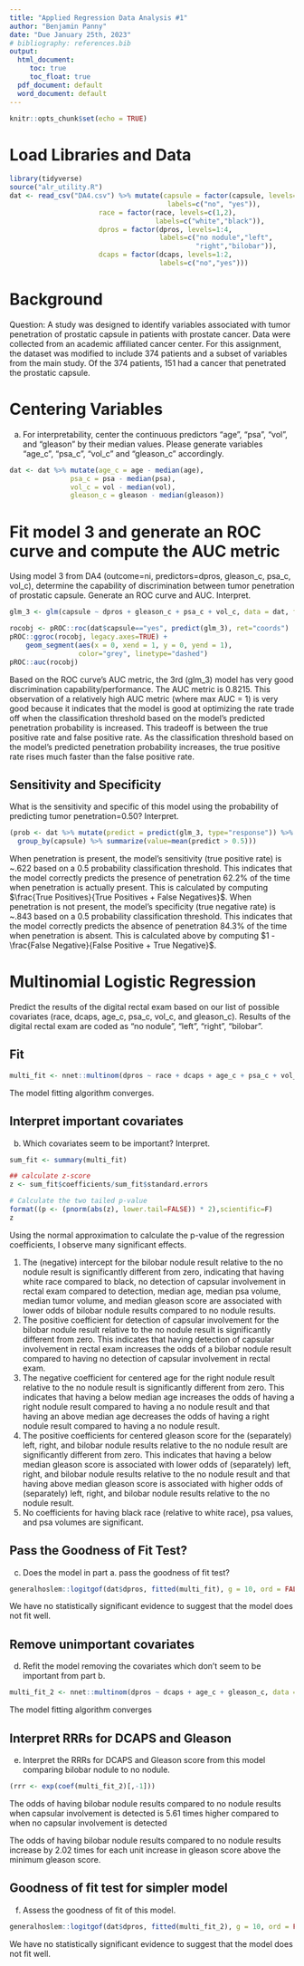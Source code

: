 ```yaml
---
title: "Applied Regression Data Analysis #1"
author: "Benjamin Panny"
date: "Due January 25th, 2023"
# bibliography: references.bib 
output:
  html_document:
     toc: true
     toc_float: true
  pdf_document: default
  word_document: default
---
```


```r
knitr::opts_chunk$set(echo = TRUE)
```

# Load Libraries and Data

```r
library(tidyverse)
source("alr_utility.R")
dat <- read_csv("DA4.csv") %>% mutate(capsule = factor(capsule, levels=c(0,1), 
                                       labels=c("no", "yes")),
                      race = factor(race, levels=c(1,2),
                                    labels=c("white","black")),
                      dpros = factor(dpros, levels=1:4, 
                                     labels=c("no nodule","left",
                                              "right","bilobar")),
                      dcaps = factor(dcaps, levels=1:2,
                                     labels=c("no","yes")))
```

# Background

Question:  A study was designed to identify variables associated with tumor penetration of prostatic capsule in patients with prostate cancer.  Data were collected from an academic affiliated cancer center.  For this assignment, the dataset was modified to include 374 patients and a subset of variables from the main study.  Of the 374 patients, 151 had a cancer that penetrated the prostatic capsule. 

# Centering Variables

a.	For interpretability, center the continuous predictors “age”, “psa”, “vol”, and “gleason” by their median values. Please generate variables “age_c”, “psa_c”, “vol_c” and “gleason_c” accordingly.

```r
dat <- dat %>% mutate(age_c = age - median(age),
               psa_c = psa - median(psa),
               vol_c = vol - median(vol),
               gleason_c = gleason - median(gleason))
```


# Fit model 3 and generate an ROC curve and compute the AUC metric

Using model 3 from DA4 (outcome=ni, predictors=dpros, gleason_c, psa_c, vol_c), determine the capability of discrimination between tumor penetration of prostatic capsule.  Generate an ROC curve and AUC.  Interpret.				

```r
glm_3 <- glm(capsule ~ dpros + gleason_c + psa_c + vol_c, data = dat, family = "binomial")
```

```r
rocobj <- pROC::roc(dat$capsule=="yes", predict(glm_3), ret="coords")
pROC::ggroc(rocobj, legacy.axes=TRUE) + 
    geom_segment(aes(x = 0, xend = 1, y = 0, yend = 1),
                 color="grey", linetype="dashed")
pROC::auc(rocobj)
```

Based on the ROC curve's AUC metric, the 3rd (glm_3) model has very good discrimination capability/performance. The AUC metric is 0.8215. This observation of a relatively high AUC metric (where max AUC = 1) is very good because it indicates that the model is good at optimizing the rate trade off when the classification threshold based on the model's predicted penetration probability is increased. This tradeoff is between the true positive rate and false positive rate. As the classification threshold based on the model's predicted penetration probability increases, the true positive rate rises much faster than the false positive rate.

## Sensitivity and Specificity

What is the sensitivity and specific of this model using the probability of predicting tumor penetration=0.50? Interpret.

```r
(prob <- dat %>% mutate(predict = predict(glm_3, type="response")) %>% 
  group_by(capsule) %>% summarize(value=mean(predict > 0.5)))
```

When penetration is present, the model's sensitivity (true positive rate) is ~.622 based on a 0.5 probability classification threshold. This indicates that the model correctly predicts the presence of penetration 62.2% of the time when penetration is actually present. This is calculated by computing $\frac{True Positives}{True Positives + False Negatives}$. When penetration is not present, the model's specificity (true negative rate) is ~.843 based on a 0.5 probability classification threshold.  This indicates that the model correctly predicts the absence of penetration 84.3% of the time when penetration is absent. This is calculated above by computing $1 - \frac{False Negative}{False Positive + True Negative}$. 

# Multinomial Logistic Regression 

Predict the results of the digital rectal exam based on our list of possible covariates (race, dcaps, age_c, psa_c, vol_c, and gleason_c).  Results of the digital rectal exam are coded as  “no nodule”, “left”, “right”, “bilobar”.

## Fit

```r
multi_fit <- nnet::multinom(dpros ~ race + dcaps + age_c + psa_c + vol_c + gleason_c, data = dat)
```
The model fitting algorithm converges.

## Interpret important covariates

b.	Which covariates seem to be important? Interpret.

```r
sum_fit <- summary(multi_fit)

## calculate z-score
z <- sum_fit$coefficients/sum_fit$standard.errors

# Calculate the two tailed p-value
format((p <- (pnorm(abs(z), lower.tail=FALSE)) * 2),scientific=F)
z
```

Using the normal approximation to calculate the p-value of the regression coefficients, I observe many significant effects. 

1. The (negative) intercept for the bilobar nodule result relative to the no nodule result is significantly different from zero, indicating that having white race compared to black, no detection of capsular involvement in rectal exam compared to detection, median age, median psa volume, median tumor volume, and median gleason score are associated with lower odds of bilobar nodule results compared to no nodule results. 
2. The positive coefficient for detection of capsular involvement for the bilobar nodule result relative to the no nodule result is significantly different from zero. This indicates that having detection of capsular involvement in rectal exam increases the odds of a bilobar nodule result compared to having no detection of capsular involvement in rectal exam. 
3. The negative coefficient for centered age for the right nodule result relative to the no nodule result is significantly different from zero. This indicates that having a below median age increases the odds of having a right nodule result compared to having a no nodule result and that having an above median age decreases the odds of having a right nodule result compared to having a no nodule result.
4. The positive coefficients for centered gleason score for the (separately) left, right, and bilobar nodule results relative to the no nodule result are significantly different from zero. This indicates that having a below median gleason score is associated with lower odds of (separately) left, right, and bilobar nodule results relative to the no nodule result and that having above median gleason score is associated with higher odds of (separately) left, right, and bilobar nodule results relative to the no nodule result.
5. No coefficients for having black race (relative to white race), psa values, and psa volumes are significant.

## Pass the Goodness of Fit Test?

c.	Does the model in part a. pass the goodness of fit test?

```r
generalhoslem::logitgof(dat$dpros, fitted(multi_fit), g = 10, ord = FALSE)
```

We have no statistically significant evidence to suggest that the model does not fit well.

## Remove unimportant covariates

d.	Refit the model removing the covariates which don’t seem to be important 
from part b.

```r
multi_fit_2 <- nnet::multinom(dpros ~ dcaps + age_c + gleason_c, data = dat)
```

The model fitting algorithm converges

## Interpret RRRs for DCAPS and Gleason

e.	Interpret the RRRs for DCAPS and Gleason score from this model 
comparing bilobar nodule to no nodule.

```r
(rrr <- exp(coef(multi_fit_2)[,-1]))
```

The odds of having bilobar nodule results compared to no nodule results when capsular involvement is detected is 5.61 times higher compared to when no capsular involvement is detected

The odds of having bilobar nodule results compared to no nodule results increase by 2.02 times for each unit increase in gleason score above the minimum gleason score. 

## Goodness of fit test for simpler model

f.	Assess the goodness of fit of this model.

```r
generalhoslem::logitgof(dat$dpros, fitted(multi_fit_2), g = 10, ord = FALSE)
```

We have no statistically significant evidence to suggest that the model does not fit well.